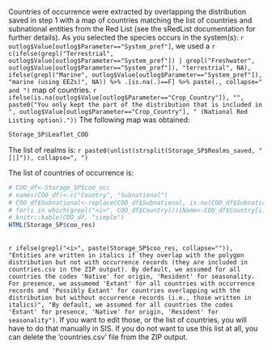 
Countries of occurrence were extracted by overlapping the distribution saved in step 1 with a map of countries matching the list of countries and subnational entities from the Red List (see the sRedList documentation for further details). As you selected the species occurs in the system(s): `r outlog$Value[outlog$Parameter=="System_pref"]`, we used a `r c(ifelse(grepl("Terrestrial", outlog$Value[outlog$Parameter=="System_pref"]) | grepl("Freshwater", outlog$Value[outlog$Parameter=="System_pref"]), "terrestrial", NA), ifelse(grepl("Marine", outlog$Value[outlog$Parameter=="System_pref"]), "marine (using EEZs)", NA)) %>% .[is.na(.)==F] %>% paste(., collapse=" and ")` map of countries. `r ifelse(is.na(outlog$Value[outlog$Parameter=="Crop_Country"]), "", paste0("You only kept the part of the distribution that is included in ", outlog$Value[outlog$Parameter=="Crop_Country"], " (National Red Listing option)."))` The following map was obtained:

```r
Storage_SP$Leaflet_COO
```

The list of realms is: `r paste0(unlist(strsplit(Storage_SP$Realms_saved, "[|]")), collapse=", ")`

The list of countries of occurrence is:

```r
# COO_df<-Storage_SP$coo_occ
# names(COO_df)<-c("Country", "Subnational")
# COO_df$Subnational<-replace(COO_df$Subnational, is.na(COO_df$Subnational), "")
# for(i in which(grepl("<i>", COO_df$Country))){Name<-COO_df$Country[i] %>% sub("<i>", "", .) %>% sub("</i>", "", .) ; if(Name %in% COO_df$Country){COO_df$Country[i]<-Name}} # For each country in italics, I check if it also exists not italics and, if so, write it in regular plain text
# knitr::kable(COO_df, "simple")
HTML(Storage_SP$coo_res)
```

<br>
`r ifelse(grepl("<i>", paste(Storage_SP$coo_res, collapse="")), "Entities are written in italics if they overlap with the polygon distribution but not with occurrence records (they are included in countries.csv in the ZIP output). By default, we assumed for all countries the codes 'Native' for origin, 'Resident' for seasonality. For presence, we assumemd 'Extant' for all countries with occurrence records and 'Possibly Extant' for countries overlapping with the distribution but without occurrence records (i.e., those written in italics)", "By default, we assumed for all countries the codes 'Extant' for presence, 'Native' for origin, 'Resident' for seasonality")`. If you want to edit those, or the list of countries, you will have to do that manually in SIS. If you do not want to use this list at all, you can delete the 'countries.csv' file from the ZIP output.


